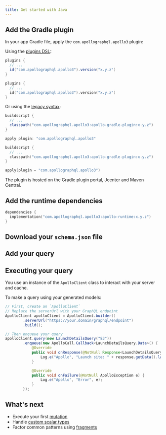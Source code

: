 ```yaml
---
title: Get started with Java
---
```




## Add the Gradle plugin

In your app Gradle file, apply the `com.apollographql.apollo3` plugin:

Using the [plugins DSL](https://docs.gradle.org/current/userguide/plugins.html#sec:plugins_block):

<MultiCodeBlock>

```groovy
plugins {
  // ...
  id("com.apollographql.apollo3").version("x.y.z")
}
```

```kotlin
plugins {
  // ...
  id("com.apollographql.apollo3").version("x.y.z")
}
```

</MultiCodeBlock>

Or using the [legacy syntax](https://docs.gradle.org/current/userguide/plugins.html#sec:old_plugin_application):

<MultiCodeBlock>

```groovy
buildscript {
  // ...
  classpath("com.apollographql.apollo3:apollo-gradle-plugin:x.y.z")
}

apply plugin: "com.apollographql.apollo3"
```

```kotlin
buildscript {
  // ...
  classpath("com.apollographql.apollo3:apollo-gradle-plugin:x.y.z")
}

apply(plugin = "com.apollographql.apollo3")
```

</MultiCodeBlock>

The plugin is hosted on the Gradle plugin portal, Jcenter and Maven Central.
## Add the runtime dependencies

```kotlin
dependencies {
  implementation("com.apollographql.apollo3:apollo-runtime:x.y.z")
}
```

## Download your `schema.json` file

<DownloadSchema />

## Add your query

<AddQuery />

## Executing your query

You use an instance of the `ApolloClient` class to interact with your server and cache.

To make a query using your generated models:

```java
// First, create an `ApolloClient`
// Replace the serverUrl with your GraphQL endpoint
ApolloClient apolloClient = ApolloClient.builder()
        .serverUrl("https://your.domain/graphql/endpoint")
        .build();

// Then enqueue your query
apolloClient.query(new LaunchDetailsQuery("83"))
        .enqueue(new ApolloCall.Callback<LaunchDetailsQuery.Data>() {
            @Override
            public void onResponse(@NotNull Response<LaunchDetailsQuery.Data> response) {
                Log.e("Apollo", "Launch site: " + response.getData().launch.site);
            }

            @Override
            public void onFailure(@NotNull ApolloException e) {
                Log.e("Apollo", "Error", e);
            }
        });
```

## What's next

* Execute your first [mutation](https://www.apollographql.com/docs/android/essentials/mutations/)
* Handle [custom scalar types](https://www.apollographql.com/docs/android/essentials/custom-scalar-types/)
* Factor common patterns using [fragments](https://www.apollographql.com/docs/android/essentials/fragments/)